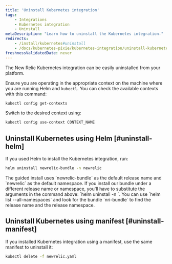 ```yaml
---
title: 'Uninstall Kubernetes integration'
tags:
    - Integrations
    - Kubernetes integration
    - Uninstall
metaDescription: "Learn how to uninstall the Kubernetes integration."
redirects:
    - /install/kubernetes#uninstall
    - /docs/kubernetes-pixie/kubernetes-integration/uninstall-kubernetes
freshnessValidatedDate: never
---
```


The New Relic Kubernetes integration can be easily uninstalled from your platform.

Ensure you are operating in the appropriate context on the machine where you are running Helm and `kubectl`. You can check the available contexts with this command:

```bash
kubectl config get-contexts
```

Switch to the desired context using:

```bash
kubectl config use-context CONTEXT_NAME
```

## Uninstall Kubernetes using Helm [#uninstall-helm]

If you used Helm to install the Kubernetes integration, run:

```bash
helm uninstall newrelic-bundle -n newrelic
```

<Callout variant="important">
  The guided install uses `newrelic-bundle` as the default release name and `newrelic` as the default namespace. If you install our bundle under a different release name or namespace, you'll have to substitute the arguments in the command above: `helm uninstall <RELEASE-NAME> -n <RELEASE-NAMESPACE>`. You can use `helm list --all-namespaces` and look for the bundle `nri-bundle` to find the release name and the release namespace.
</Callout>

## Uninstall Kubernetes using manifest [#uninstall-manifest]

If you installed Kubernetes integration using a manifest, use the same manifest to uninstall it:

```bash
kubectl delete -f newrelic.yaml
```
